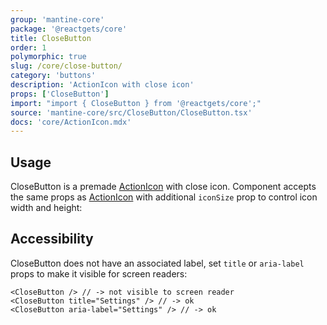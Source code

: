```yaml
---
group: 'mantine-core'
package: '@reactgets/core'
title: CloseButton
order: 1
polymorphic: true
slug: /core/close-button/
category: 'buttons'
description: 'ActionIcon with close icon'
props: ['CloseButton']
import: "import { CloseButton } from '@reactgets/core';"
source: 'mantine-core/src/CloseButton/CloseButton.tsx'
docs: 'core/ActionIcon.mdx'
---
```



## Usage

CloseButton is a premade [ActionIcon](/core/action-icon/) with close icon.
Component accepts the same props as [ActionIcon](/core/action-icon/)
with additional `iconSize` prop to control icon width and height:

<Demo data={CloseButtonDemos.usage} />

## Accessibility

CloseButton does not have an associated label, set `title` or `aria-label` props to make it visible for screen readers:

```tsx
<CloseButton /> // -> not visible to screen reader
<CloseButton title="Settings" /> // -> ok
<CloseButton aria-label="Settings" /> // -> ok
```
